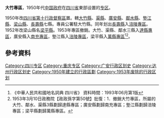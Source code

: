 '''大竹專區'''，1950年代[[中华人民共和国政府|中国政府]]在[[四川省|四川省]]東部设置的[[专区|专区]]。

1950年改[[四川省第十行政督察區|四川省第十行政督察區]]置。轄[[大竹縣|大竹縣]]、[[渠縣|渠縣]]、[[廣安縣|廣安縣]]、[[鄰水縣|鄰水縣]]、[[墊江縣|墊江縣]]、[[梁山縣（四川省）|梁山縣]]、[[長壽縣|長壽縣]]七縣。專員公署駐大竹縣。同年划出[[長壽縣|長壽縣]]入[[涪陵專區|涪陵專區]]。1952年改梁山縣名[[梁平縣|梁平縣]]。1953年專區撤銷。大竹、渠縣、鄰水三縣入[[達縣專區|達縣專區]]，廣安縣入[[南充專區|南充專區]]，墊江縣入[[涪陵專區|涪陵專區]]，梁平縣入[[萬縣專區|萬縣專區]]<ref>《中華人民共和國地名詞典 四川省》 資料時間：1993年06月第1版</ref><ref>1953年3月10日政務院【政政孫字第50號】批復：1．撤銷大竹專區，所屬的大竹、鄰水、渠縣3縣劃歸達縣專區；廣安縣劃歸南充專區；墊江縣劃歸涪陵專區；梁平縣劃歸萬縣專區。</ref>。 

== 參考資料 ==
{{reflist|2}}
[[Category:四川专区|Category:四川专区]]
[[Category:重庆专区|Category:重庆专区]]
[[Category:广安行政区划史|Category:广安行政区划史]]
[[Category:达州行政区划史|Category:达州行政区划史]]
[[Category:1950年建立的行政區劃|Category:1950年建立的行政區劃]]
[[Category:1953年废除的行政区划|Category:1953年废除的行政区划]]